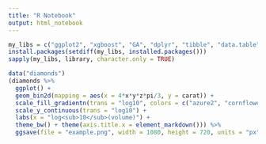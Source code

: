 ---
title: "R Notebook"
output: html_notebook
---

```{r}
my_libs = c("ggplot2", "xgboost", "GA", "dplyr", "tibble", "data.table", "ggtext")
install.packages(setdiff(my_libs, installed.packages()))
sapply(my_libs, library, character.only = TRUE)
```

```{r}
data("diamonds")
(diamonds %>% 
  ggplot() +
  geom_bin2d(mapping = aes(x = 4*x*y*z*pi/3, y = carat)) +
  scale_fill_gradientn(trans = "log10", colors = c("azure2", "cornflowerblue", "blue", "navy"), name = "Amount\nof cases") +
  scale_y_continuous(trans = "log10") +
  labs(x = "log<sub>10</sub>(volume)") +
  theme_bw() + theme(axis.title.x = element_markdown())) %>% 
  ggsave(file = "example.png", width = 1080, height = 720, units = "px", scale = 1.5)
```


